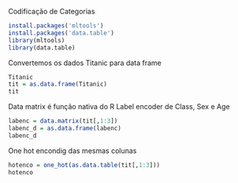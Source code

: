 Codificação de Categorias

```r
install.packages('mltools')
install.packages('data.table')
library(mltools)
library(data.table)
```

Convertemos os dados Titanic para data frame
```r
Titanic
tit = as.data.frame(Titanic)
tit
```
Data matrix é função nativa do R
Label encoder de Class, Sex e Age
```r
labenc = data.matrix(tit[,1:3])
labenc_d = as.data.frame(labenc)
labenc_d
```
One hot encondig das mesmas colunas
```r
hotenco = one_hot(as.data.table(tit[,1:3]))
hotenco
```

